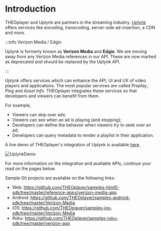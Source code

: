 # Introduction

THEOplayer and Uplynk are partners in the streaming industry. [Uplynk](https://www.uplynk.com/) offers services like encoding, transcoding, server-side ad-insertion, a CDN and more.

:::info Verizon Media / Edgio

Uplynk is formerly known as **Verizon Media** and **Edgio**. We are moving away from any Verizon Media references in our
API. These are now marked as deprecated and should be replaced by the Uplynk API.

:::

Uplynk offers services which can enhance the API, UI and UX of video players and applications. The most popular services are called _Preplay_, _Ping_ and _Asset Info_. THEOplayer integrates these services so that developers and viewers can benefit from them.

For example,

- Viewers can skip over ads;
- Viewers can see when an ad is playing (and stopping);
- Developers can define the behavior when viewers try to seek over an ad;
- Developers can query metadata to render a playlist in their application.

A live demo of THEOplayer's integration of Uplynk is available [here](https://cdn.theoplayer.com/demos/verizon-media/index.html).

![UplynkDemo](../../../../../theoplayer/assets/img/VerizonMediaDemo.png 'Uplynk Demo')

For more information on the integration and available APIs, continue your read on the pages below.


<DocCardList />

Sample Git projects are available on the following links:

- Web: https://github.com/THEOplayer/samples-html5-sdk/tree/master/reference-apps/verizon-media-app
- Android: https://github.com/THEOplayer/samples-android-sdk/tree/master/Verizon-Media
- iOS: https://github.com/THEOplayer/samples-ios-sdk/tree/master/Verizon-Media
- Roku: https://github.com/THEOplayer/samples-roku-sdk/tree/master/verizon-app
